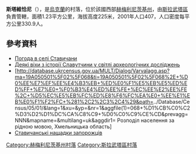 {{coord|50|30|46|N|27|9|53|E|scale:100000|display=title}}

'''斯塔維恰尼'''（{{lang-uk|Ставичани}}），是[[烏克蘭|烏克蘭]]的村落，位於該國西部[[赫梅利尼茨基州|赫梅利尼茨基州]]，由[[斯拉武塔區|斯拉武塔區]]負責管轄，面積1.23平方公里，海拔高度225米，2001年人口407，人口密度每平方公里330.9人。

==參考資料==
* [http://weather.in.ua/ua/hmel'nickaja/24738 Погода в селі Ставичани] {{Wayback|url=http://weather.in.ua/ua/hmel%27nickaja/24738 |date=20111220072942 }}
*[http://istvolyn.info/index.php?option=com_content&view=article&id=1757:----------&catid=37&Itemid=17 Деякі віхи з історії Славутчини у світлі археологічних досліджень] {{Wayback|url=http://istvolyn.info/index.php?option=com_content&view=article&id=1757:----------&catid=37&Itemid=17 |date=20141221151424 }}
*[http://database.ukrcensus.gov.ua/MULT/Dialog/Varvalagg.asp?ma=19A050501%5F02%5F068&ti=19A050501%5F02%5F068%2E+%D0%EE%E7%EF%EE%E4%B3%EB+%ED%E0%F1%E5%EB%E5%ED%ED%FF+%E7%E0+%F0%B3%E4%ED%EE%FE+%EC%EE%E2%EE%FE%2C+%D5%EC%E5%EB%FC%ED%E8%F6%FC%EA%E0+%EE%E1%EB%E0%F1%F2%FC+%281%2C2%2C3%2C4%29&path=../Database/Census/05/01/&lang=1&xu=&yp=&nr=1&aggfile(1)=068+%D1%CB%C0%C2%D3%D2%D1%DC%CA%C8%C9+%D0%C0%C9%CE%CD&prevagg=NNN&mapname=&multilang=uk&aggdir1= Розподіл населення за рідною мовою, Хмельницька область] {{Wayback|url=http://database.ukrcensus.gov.ua/MULT/Dialog/Varvalagg.asp?ma=19A050501_02_068&ti=19A050501_02_068.+%D0%EE%E7%EF%EE%E4%B3%EB+%ED%E0%F1%E5%EB%E5%ED%ED%FF+%E7%E0+%F0%B3%E4%ED%EE%FE+%EC%EE%E2%EE%FE%2C+%D5%EC%E5%EB%FC%ED%E8%F6%FC%EA%E0+%EE%E1%EB%E0%F1%F2%FC+%281%2C2%2C3%2C4%29&path=..%2FDatabase%2FCensus%2F05%2F01%2F&lang=1&xu=&yp=&nr=1&aggfile%281%29=068+%D1%CB%C0%C2%D3%D2%D1%DC%CA%C8%C9+%D0%C0%C9%CE%CD&prevagg=NNN&mapname=&multilang=uk&aggdir1= |date=20160304200450 }}
*[http://pvisti.info/index.php/history/198-stavychanski-nashchadky-zaporozhtsiv Ставичанські нащадки запорожців] {{Wayback|url=http://pvisti.info/index.php/history/198-stavychanski-nashchadky-zaporozhtsiv |date=20171202122329 }}

{{DEFAULTSORT:Ставичани}}
[[Category:赫梅利尼茨基州村落|Category:赫梅利尼茨基州村落]]
[[Category:斯拉武塔區村落|Category:斯拉武塔區村落]]


{{Khmelnytskyi-geo-stub}}